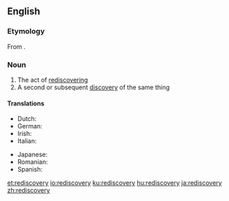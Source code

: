 ==English==

===Etymology===
From {{af|en|re-|discovery}}.

===Noun===
{{en-noun|rediscoveries}}

# The act of [[rediscover]]ing
# A second or subsequent [[discovery]] of the same thing

====Translations====
{{trans-top|act of rediscovering}}
* Dutch: {{t|nl|herontdekking|f}}
* German: {{t+|de|Wiederentdeckung|f}}
* Irish: {{t|ga|athaimsiú|m}}
* Italian: {{t|it|riscoperta|f}}
{{trans-mid}}
* Japanese: {{t|ja|再認識|tr=[[さいにんしき]], saininshiki}}
* Romanian: {{t+|ro|redescoperire|f}}
* Spanish: {{t+|es|redescubrimiento|m}}
{{trans-bottom}}

[[et:rediscovery]]
[[io:rediscovery]]
[[ku:rediscovery]]
[[hu:rediscovery]]
[[ja:rediscovery]]
[[zh:rediscovery]]